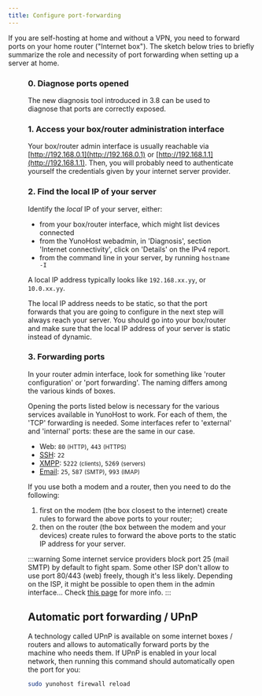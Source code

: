 ```yaml
---
title: Configure port-forwarding
---
```



If you are self-hosting at home and without a VPN, you need to forward ports on your home router ("Internet box"). The sketch below tries to briefly summarize the role and necessity of port forwarding when setting up a server at home.

<Figure caption="Illustration of the importance of port-forwarding" src="/img/portForwarding_en.png" />

### 0. Diagnose ports opened

The new diagnosis tool introduced in 3.8 can be used to diagnose that ports are
correctly exposed.

### 1. Access your box/router administration interface

Your box/router admin interface is usually reachable via [http://192.168.0.1](http://192.168.0.1) or [http://192.168.1.1](http://192.168.1.1). Then, you will probably need to authenticate yourself the credentials given by your internet server provider.

### 2. Find the local IP of your server

Identify the *local* IP of your server, either:

- from your box/router interface, which might list devices connected
- from the YunoHost webadmin, in 'Diagnosis', section 'Internet connectivity', click on 'Details' on the IPv4 report.
- from the command line in your server, by running `hostname -I`

A local IP address typically looks like `192.168.xx.yy`, or `10.0.xx.yy`.

The local IP address needs to be static, so that the port forwards that you are going to configure in the next step will always reach your server. You should go into your box/router and make sure that the local IP address of your server is static instead of dynamic.

### 3. Forwarding ports

In your router admin interface, look for something like 'router configuration' or 'port forwarding'. The naming differs among the various kinds of boxes.

Opening the ports listed below is necessary for the various services available in YunoHost to work. For each of them, the 'TCP' forwarding is needed. Some interfaces refer to 'external' and 'internal' ports: these are the same in our case.

- Web: `80` <small>(HTTP)</small>, `443` <small>(HTTPS)</small>
- [SSH](/admin/command_line): `22`
- [XMPP](https://wikipedia.org/wiki/XMPP): `5222` <small>(clients)</small>, `5269` <small>(servers)</small>
- [Email](/admin/email): `25`, `587` <small>(SMTP)</small>, `993` <small>(IMAP)</small>

If you use both a modem and a router, then you need to do the following:

1. first on the modem (the box closest to the internet) create rules to forward the above ports to your router;
2. then on the router (the box between the modem and your devices) create rules to forward the above ports to the static IP address for your server.

:::warning
<FAIcon icon="fa-exclamation-triangle"/> Some internet service providers block port 25 (mail SMTP) by default to fight spam. Some other ISP don't allow to use port 80/443 (web) freely, though it's less likely. Depending on the ISP, it might be possible to open them in the admin interface... Check [this page](/install/providers/isp/) for more info.
:::

## Automatic port forwarding / UPnP

A technology called UPnP is available on some internet boxes / routers and allows to automatically forward ports by the machine who needs them. If UPnP is enabled in your local network, then running this command should automatically open the port for you:

```bash
sudo yunohost firewall reload
```
